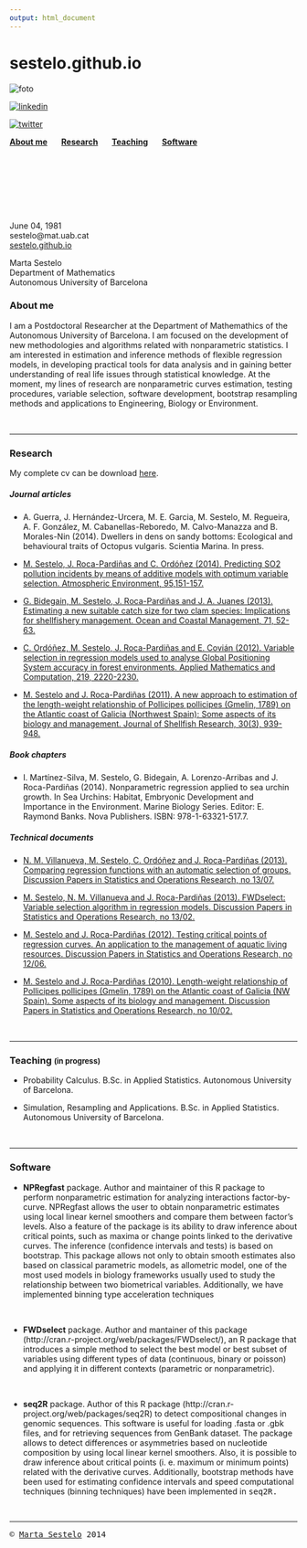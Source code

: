 ```yaml
---
output: html_document
---
```

<link rel="stylesheet" type="text/css" href="style.css" media="screen" />


<title>Marta Sestelo</title>


# sestelo.github.io

<p><img id="foto" src="https://github.com/sestelo/sestelo.github.io/blob/master/images/foto2.png?raw=true" alt="foto">
<p><a href="https://www.linkedin.com/profile/view?id=209697998&trk=nav_responsive_tab_profile_pic"><img id="linkedin" src="https://github.com/sestelo/sestelo.github.io/blob/master/images/linkedin.png?raw=true" alt="linkedin"></a> 
<p><a href="https://twitter.com/MartaSestelo"><img id="twitter" src="https://github.com/sestelo/sestelo.github.io/blob/master/images/twitter.png?raw=true" alt="twitter"></a> 



<div id="navbar">
[**About me**](#about-me) $\quad$ [**Research**](#research) $\quad$ [**Teaching**](#teaching) $\quad$ [**Software**](#software)  
</div>


<br>
<br>
<br>
<br>
<br>
<br>






<div id="contact2">
June 04, 1981  
sestelo@mat.uab.cat  
[sestelo.github.io](http://sestelo.github.io)
</div>
<div id="contact1">
Marta Sestelo  
Department of Mathematics  
Autonomous University of Barcelona  
</div>




<div id="texto">


### <a name="about-me"></a> About me


I am a Postdoctoral Researcher at the Department of Mathemathics of the Autonomous University of Barcelona. I am focused on the development of new methodologies and algorithms related with nonparametric statistics. I am interested in  estimation and inference methods of flexible regression models, in developing practical tools for data analysis and in gaining better understanding of real life issues through statistical knowledge. At the moment, my lines of research are nonparametric curves estimation, testing procedures, variable selection, software development, bootstrap resampling methods and applications to Engineering, Biology or Environment. 

<br>

___




### <a name="research"></a> Research

My complete cv can be download [here](https://github.com/sestelo/sestelo.github.io/blob/master/sestelo_cv.pdf?raw=true).


##### Journal articles

- A. Guerra, J. Hernández-Urcera, M. E. Garcia, M. Sestelo, M. Regueira, A. F. González, M. Cabanellas-Reboredo, M. Calvo-Manazza and B. Morales-Nin (2014). Dwellers in dens on sandy bottoms: Ecological and behavioural traits of Octopus vulgaris. Scientia Marina. In press.

- [M. Sestelo, J. Roca-Pardiñas and C. Ordóñez (2014). Predicting SO2 pollution incidents by means of additive models with optimum variable selection. Atmospheric Environment, 95,151-157.](http://www.sciencedirect.com/science/article/pii/S1352231014004713) 

- [G. Bidegain, M. Sestelo, J. Roca-Pardiñas and J. A. Juanes (2013). Estimating a new suitable catch size for two clam species: Implications for shellfishery management. Ocean and Coastal Management, 71, 52-63.](http://www.sciencedirect.com/science/article/pii/S0964569112002645)

- [C. Ordóñez, M. Sestelo, J. Roca-Pardiñas and E. Covián (2012). Variable selection in regression models used to analyse Global Positioning System accuracy in forest environments. Applied Mathematics and Computation, 219, 2220-2230.](http://www.sciencedirect.com/science/article/pii/S0096300312008624)

- [M. Sestelo and J. Roca-Pardiñas (2011). A new approach to estimation of the length-weight relationship of Pollicipes pollicipes (Gmelin, 1789) on the Atlantic coast of Galicia (Northwest Spain): Some aspects of its biology and management. Journal of Shellfish Research, 30(3), 939-948.](http://www.bioone.org/doi/abs/10.2983/035.030.0336)

##### Book chapters

- I. Martínez-Silva, M. Sestelo, G. Bidegain, A. Lorenzo-Arribas and J. Roca-Pardiñas (2014). Nonparametric regression applied to sea urchin growth. In Sea Urchins: Habitat, Embryonic Development and Importance in the Environment. Marine Biology Series. Editor: E. Raymond Banks. Nova Publishers. ISBN: 978-1-63321-517.7.

##### Technical documents

- [N. M. Villanueva, M. Sestelo, C. Ordóñez and J. Roca-Pardiñas (2013). Comparing regression functions with an automatic selection of groups. Discussion Papers in Statistics and Operations Research, no 13/07.](https://webs.uvigo.es/depc05/reports/13_07.pdf)

- [M. Sestelo, N. M. Villanueva and J. Roca-Pardiñas (2013). FWDselect: Variable selection algorithm in regression models. Discussion Papers in Statistics and Operations Research, no 13/02.](http://webs.uvigo.es/depc05/reports/13_02.pdf)

- [M. Sestelo and J. Roca-Pardiñas (2012). Testing critical points of regression curves. An application to the management of aquatic living resources. Discussion Papers in Statistics and Operations Research, no 12/06.](https://webs.uvigo.es/depc05/reports/12_06.pdf)

- [M. Sestelo and J. Roca-Pardiñas (2010). Length-weight relationship of Pollicipes pollicipes (Gmelin, 1789) on the Atlantic coast of Galicia (NW Spain). Some aspects of its biology and management. Discussion Papers in Statistics and Operations Research, no 10/02.](http://webs.uvigo.es/depc05/reports/10_02.pdf)



<br>

___

### <a name="teaching"></a>Teaching <font size="2">(in progress)</font>


- Probability Calculus. B.Sc. in Applied Statistics. Autonomous University of Barcelona.

- Simulation, Resampling and Applications. B.Sc. in Applied Statistics. Autonomous University of Barcelona.

<br>

___



### <a name="software"></a>Software



- **NPRegfast** package. Author and maintainer of this R package to perform nonparametric estimation for analyzing interactions factor-by-curve. NPRegfast allows the user to obtain nonparametric estimates using local linear kernel smoothers and compare them between factor's levels. Also a feature of the package is its ability to draw inference about critical points, such as maxima or change points linked to the derivative curves. The inference (confidence intervals and tests) is based on bootstrap. This package allows not only to obtain smooth estimates also based on classical parametric models, as allometric model, one of the most used models in biology frameworks usually used to study the relationship between two biometrical variables. Additionally, we have implemented binning type acceleration techniques

<br>

- **FWDselect** package. Author and mantainer of this package (http://cran.r-project.org/web/packages/FWDselect/), an R package that introduces a simple method to select the best model or best subset of variables using different types of data (continuous, binary or poisson) and applying it in different contexts (parametric or nonparametric).

<br>

- **seq2R** package. Author of this R package (http://cran.r-project.org/web/packages/seq2R) to detect compositional changes in genomic sequences. This software is useful for loading .fasta or .gbk files, and for retrieving sequences from GenBank dataset. The package allows to detect differences or asymmetries based on nucleotide composition by using local linear kernel smoothers. Also, it is possible to draw inference about critical points (i. e. maximum or minimum points) related with the derivative curves. Additionally, bootstrap methods have been used for estimating confidence intervals and speed computational techniques (binning techniques) have been implemented in <tt>seq2R<tt>.

<br>

___

</div>





<div id="copyright">
&copy; [Marta Sestelo](http://sestelo.github.io) 2014
</div>







<script>
  (function(i,s,o,g,r,a,m){i['GoogleAnalyticsObject']=r;i[r]=i[r]||function(){
  (i[r].q=i[r].q||[]).push(arguments)},i[r].l=1*new Date();a=s.createElement(o),
  m=s.getElementsByTagName(o)[0];a.async=1;a.src=g;m.parentNode.insertBefore(a,m)
  })(window,document,'script','//www.google-analytics.com/analytics.js','ga');

  ga('create', 'UA-41678546-2', 'auto');
  ga('send', 'pageview');

</script>

